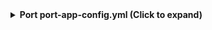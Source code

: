 <details>

<summary><b>Port port-app-config.yml (Click to expand)</b></summary>

```yaml showLineNumbers
resources:
  - kind: folder
    selector:
      project_name: 'project_001' # Project name in Azure DevOps that contains the repositories
      query: 'true' # JQ boolean query. If evaluated to false - skip syncing the object.
      folders: # Specify the repositories and folders to include under this relative path.
        - path: src/ # path to the folders within the repositories.
          repos: # List of repositories to include folders from.
            - name: sample_repo  
              branch: main
    port:
      entity:
        mappings:
          identifier: .objectId
          title: .path
          url: .__repository.remoteUrl
          blueprint: '"service"'
          properties:
            defaultBranch: .__repository.defaultBranch
          relations:
            project: .__repository.project.id | gsub(" "; "")
```

</details>
